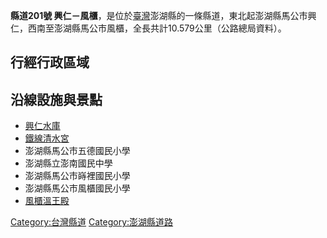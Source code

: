 {{Refimprove|time=2021-05-28T17:51:13+00:00}}
{{Infobox Taiwan Highway
| Type = CHcounty
| Num = 201
| Route = TW CHW201 RouteMap.svg
| Length = 10.579
| LastExt = 
| OldNum = [[File:TW_CHWph1.png|26px]]縣道澎湖1線
| Allocation = {{Jct|country=TWN|TRPH|27}}
| SpeedHigh = 最高40～70
| Start = [[澎湖縣|澎湖縣]][[馬公市|馬公市]]興仁
| End = 澎湖縣馬公市風櫃
| Dep = [[交通部公路總局|交通部公路總局]]（代管）
}}
'''縣道201號 興仁－風櫃'''，是位於[[臺灣|臺灣]]澎湖縣的一條縣道，東北起澎湖縣馬公市興仁，西南至澎湖縣馬公市風櫃，全長共計10.579公里（公路總局資料）。

== 行經行政區域 ==
{{TWNinttop |county=澎湖縣 }}
{{TWNint |tcd=馬公市 |tspan=9 |location=興仁 |km=0.0 |road={{Jct|country=TWN|CH|204}}<br>{{Jct|country=TWN|TRPH|22}} |notes=公路起點<br>[[File:TW_THWph22.svg|27px]]終點 }}
{{TWNint |location=鐵線 |lspan=2 |km= |road={{Jct|country=TWN|TRPH|27}} |notes=[[File:TW_THWph27.svg|27px]]起點 }}
{{TWNint |km= |road={{Jct|country=TWN|TRPH|27}} |notes=與[[File:TW_THWph27.svg|27px]]共線起點 |status=concur }}
{{TWNint |location=鎖港 |lspan=2 |km= |road={{Jct|country=TWN|TRPH|26}}<br>{{Jct|country=TWN|TRPH|27}} |notes=[[File:TW_THWph26.svg|27px]]起點<br>與[[File:TW_THWph27.svg|27px]]共線終點 |status=concur }}
{{TWNint |km= |kspan=2 |road={{Jct|country=TWN|TRPH|25}} |rspan=2 |notes=[[File:TW_THWph25.svg|27px]]終點 }}
{{TWNint |location=五德 |notes=（同上） }}
{{TWNint |location=井垵 |km= |road=（地區道路） |notes= }}
{{TWNint |location=嵵裡 |km=7.15 |road=（地區道路） |notes= }}
{{TWNint |location=風櫃 |km=10.579 |road=（地區道路） |notes=公路終點 }}
{{Jctbtm |keys=concur |conv=no }}

== 沿線設施與景點 ==
* [[興仁水庫|興仁水庫]]
* [[鐵線清水宮|鐵線清水宮]]
* 澎湖縣馬公市五德國民小學
* 澎湖縣立澎南國民中學
* 澎湖縣馬公市嵵裡國民小學
* 澎湖縣馬公市風櫃國民小學
* [[風櫃溫王殿|風櫃溫王殿]]

{{台灣縣市道}}
{{澎湖公路網}}

[[Category:台灣縣道|Category:台灣縣道]]
[[Category:澎湖縣道路|Category:澎湖縣道路]]
